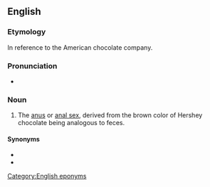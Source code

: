 ==English==

===Etymology===
In reference to the American chocolate company.

===Pronunciation===
* {{audio|en|En-au-Hershey highway.ogg|Audio (AU)}}

===Noun===
{{en-noun}}

# {{lb|en|slang|vulgar}} The [[anus]] or [[anal sex]], derived from the brown color of Hershey chocolate being analogous to feces.

====Synonyms====
* {{l|en|poop chute}}
* {{l|en|fudge packer}}

[[Category:English eponyms]]